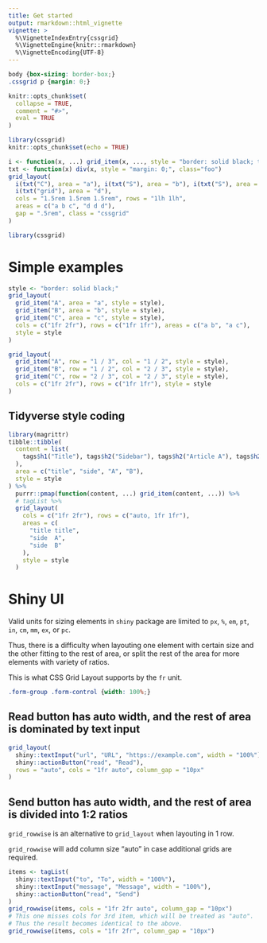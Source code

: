 ```yaml
---
title: Get started
output: rmarkdown::html_vignette
vignette: >
  %\VignetteIndexEntry{cssgrid}
  %\VignetteEngine{knitr::rmarkdown}
  %\VignetteEncoding{UTF-8}
---
```


```css
body {box-sizing: border-box;}
.cssgrid p {margin: 0;}
```

```r
knitr::opts_chunk$set(
  collapse = TRUE,
  comment = "#>",
  eval = TRUE
)
```

```r
library(cssgrid)
knitr::opts_chunk$set(echo = TRUE)
```

```r
i <- function(x, ...) grid_item(x, ..., style = "border: solid black; text-align: center;")
txt <- function(x) div(x, style = "margin: 0;", class="foo")
grid_layout(
  i(txt("C"), area = "a"), i(txt("S"), area = "b"), i(txt("S"), area = "c"), 
  i(txt("grid"), area = "d"),
  cols = "1.5rem 1.5rem 1.5rem", rows = "1lh 1lh",
  areas = c("a b c", "d d d"),
  gap = ".5rem", class = "cssgrid"
)
```

<p></p>

```r
library(cssgrid)
```

# Simple examples

```r
style <- "border: solid black;"
grid_layout(
  grid_item("A", area = "a", style = style),
  grid_item("B", area = "b", style = style),
  grid_item("C", area = "c", style = style),
  cols = c("1fr 2fr"), rows = c("1fr 1fr"), areas = c("a b", "a c"),
  style = style
)
```

<p></p>

```r
grid_layout(
  grid_item("A", row = "1 / 3", col = "1 / 2", style = style),
  grid_item("B", row = "1 / 2", col = "2 / 3", style = style),
  grid_item("C", row = "2 / 3", col = "2 / 3", style = style),
  cols = c("1fr 2fr"), rows = c("1fr 1fr"), style = style
)
```

## Tidyverse style coding

```r
library(magrittr)
tibble::tibble(
  content = list(
    tags$h1("Title"), tags$h2("Sidebar"), tags$h2("Article A"), tags$h2("Article B")
  ),
  area = c("title", "side", "A", "B"),
  style = style
) %>%
  purrr::pmap(function(content, ...) grid_item(content, ...)) %>%
  # tagList %>%
  grid_layout(
    cols = c("1fr 2fr"), rows = c("auto, 1fr 1fr"),
    areas = c(
      "title title",
      "side  A",
      "side  B"
    ),
    style = style
  )
```
<p></p>

# Shiny UI

Valid units for sizing elements in `shiny` package are limited to
`px`, `%`, `em`, `pt`, `in`, `cm`, `mm`, `ex`, or `pc`.

Thus, there is a difficulty when layouting one element with certain size and the other fitting to the rest of area, or split the rest of the area for more elements with variety of ratios.

This is what CSS Grid Layout supports by the `fr` unit.

```css
.form-group .form-control {width: 100%;}
```

## Read button has auto width, and the rest of area is dominated by text input

```r
grid_layout(
  shiny::textInput("url", "URL", "https://example.com", width = "100%"),
  shiny::actionButton("read", "Read"),
  rows = "auto", cols = "1fr auto", column_gap = "10px"
)
```

## Send button has auto width, and the rest of area is divided into 1:2 ratios

`grid_rowwise` is an alternative to `grid_layout` when layouting in 1 row.

`grid_rowwise` will add column size "auto" in case additional grids are required.

```r
items <- tagList(
  shiny::textInput("to", "To", width = "100%"),
  shiny::textInput("message", "Message", width = "100%"),
  shiny::actionButton("read", "Send")
)
grid_rowwise(items, cols = "1fr 2fr auto", column_gap = "10px")
# This one misses cols for 3rd item, which will be treated as "auto".
# Thus the result becomes identical to the above.
grid_rowwise(items, cols = "1fr 2fr", column_gap = "10px")
```
